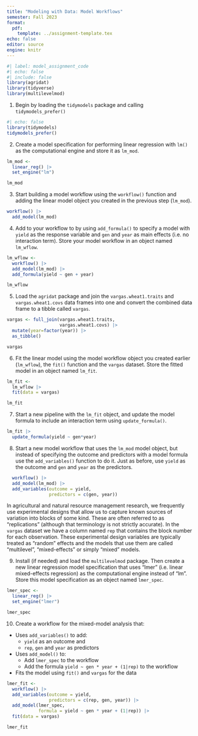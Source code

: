 ```yaml
---
title: "Modeling with Data: Model Workflows"
semester: Fall 2023
format:
  pdf:
    template: ../assignment-template.tex
echo: false
editor: source
engine: knitr
---
```


```r
#| label: model_assignment_code
#| echo: false
#| include: false
library(agridat)
library(tidyverse)
library(multilevelmod)
```

1. Begin by loading the `tidymodels` package and calling `tidymodels_prefer()`

```r
#| echo: false
library(tidymodels)
tidymodels_prefer()
```

2. Create a model specification for performing linear regression with `lm()` as the computational engine and store it as `lm_mod`.

```r

lm_mod <- 
  linear_reg() |> 
  set_engine("lm")

lm_mod
```

3. Start building a model workflow using the `workflow()` function and adding the linear model object you created in the previous step (`lm_mod`).

```r
workflow() |> 
  add_model(lm_mod)
```

4. Add to your workflow to by using `add_formula()` to specify a model with `yield` as the response variable and `gen` and `year` as main effects (i.e. no interaction term). Store your model workflow in an object named `lm_wflow`.

```r
lm_wflow <- 
  workflow() |> 
  add_model(lm_mod) |> 
  add_formula(yield ~ gen + year)

lm_wflow
```

5. Load the `agridat` package and join the `vargas.wheat1.traits` and `vargas.wheat1.covs` data frames into one and convert the combined data frame to a tibble called `vargas`.

```r
vargas <- full_join(vargas.wheat1.traits,
                    vargas.wheat1.covs) |> 
  mutate(year=factor(year)) |> 
  as_tibble()

vargas
```

6. Fit the linear model using the model workflow object you created earlier (`lm_wflow`), the `fit()` function and the `vargas` dataset. Store the fitted model in an object named `lm_fit`.

```r
lm_fit <- 
  lm_wflow |> 
  fit(data = vargas)

lm_fit
```

7. Start a new pipeline with the `lm_fit` object, and update the model formula to include an interaction term using `update_formula()`.

```r
lm_fit |> 
  update_formula(yield ~ gen*year)

```

8. Start a new model workflow that uses the `lm_mod` model object, but instead of specifying the outcome and predictors with a model formula use the `add_variables()` function to do it. Just as before, use `yield` as the outcome and `gen` and `year` as the predictors.

```r
  workflow() |> 
  add_model(lm_mod) |> 
  add_variables(outcome = yield,
                predictors = c(gen, year))


```

In agricultural and natural resource management research, we frequently use experimental designs that allow us to capture known sources of variation into blocks of some kind. These are often referred to as "replications" (although that terminology is not strictly accurate). In the `vargas` dataset we have a column named `rep` that contains the block number for each observation. These experimental design variables are typically treated as "random" effects and the models that use them are called "multilevel", "mixed-effects" or simply "mixed" models.

9. Install (if needed) and load the `multilevelmod` package. Then create a new linear regression model specification that uses "lmer" (i.e. linear mixed-effects regression) as the computational engine instead of "lm". Store this model specification as an object named `lmer_spec`.

```r
lmer_spec <- 
  linear_reg() |> 
  set_engine("lmer")

lmer_spec
```

10. Create a workflow for the mixed-model analysis that:

* Uses `add_variables()` to add:
    * `yield` as an outcome and
    * `rep`, `gen` and `year` as predictors
* Uses `add_model()` to:
    * Add `lmer_spec` to the workflow
    * Add the formula `yield ~ gen * year + (1|rep)` to the workflow
* Fits the model using `fit()` and `vargas` for the data

```r
lmer_fit <- 
  workflow() |> 
  add_variables(outcome = yield,
                predictors = c(rep, gen, year)) |> 
  add_model(lmer_spec,
            formula = yield ~ gen * year + (1|rep)) |> 
  fit(data = vargas)

lmer_fit
```

